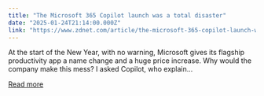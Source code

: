 ```yaml
---
title: "The Microsoft 365 Copilot launch was a total disaster"
date: "2025-01-24T21:14:00.000Z"
link: "https://www.zdnet.com/article/the-microsoft-365-copilot-launch-was-a-total-disaster/"
---
```


At the start of the New Year, with no warning, Microsoft gives its flagship productivity app a name change and a huge price increase. Why would the company make this mess? I asked Copilot, who explain...

[Read more](https://www.zdnet.com/article/the-microsoft-365-copilot-launch-was-a-total-disaster/)

